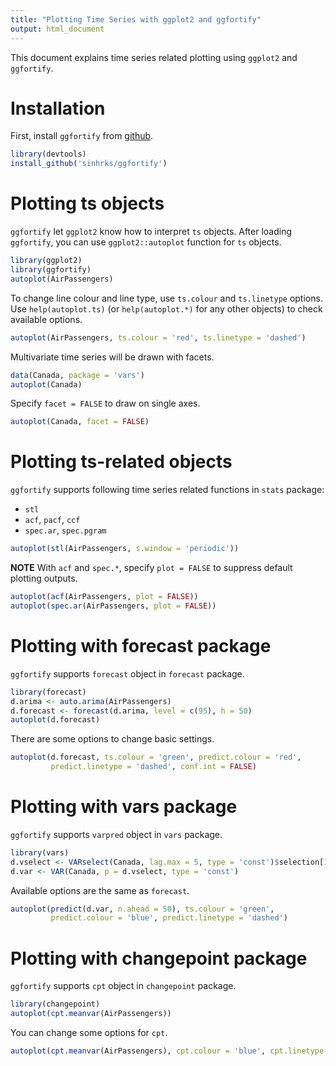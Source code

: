 ```yaml
---
title: "Plotting Time Series with ggplot2 and ggfortify"
output: html_document
---
```


This document explains time series related plotting using `ggplot2` and `ggfortify`. 

# Installation

First, install `ggfortify` from [github](https://github.com/sinhrks/ggfortify).

```r
library(devtools)
install_github('sinhrks/ggfortify')
```


# Plotting ts objects

`ggfortify` let `ggplot2` know how to interpret `ts` objects. After loading `ggfortify`, you can use `ggplot2::autoplot` function for `ts` objects. 

```r
library(ggplot2)
library(ggfortify)
autoplot(AirPassengers)
```

To change line colour and line type, use `ts.colour` and `ts.linetype` options. Use `help(autoplot.ts)` (or `help(autoplot.*)` for any other objects) to check available options.

```r
autoplot(AirPassengers, ts.colour = 'red', ts.linetype = 'dashed')
```

Multivariate time series will be drawn with facets. 

```r
data(Canada, package = 'vars')
autoplot(Canada)
```

Specify `facet = FALSE` to draw on single axes.

```r
autoplot(Canada, facet = FALSE)
```

# Plotting ts-related objects

`ggfortify` supports following time series related functions in `stats` package:

* `stl`
* `acf`, `pacf`, `ccf`
* `spec.ar`, `spec.pgram`

```r
autoplot(stl(AirPassengers, s.window = 'periodic'))
```

**NOTE** With `acf` and `spec.*`, specify `plot = FALSE` to suppress default plotting outputs.

```r
autoplot(acf(AirPassengers, plot = FALSE))
autoplot(spec.ar(AirPassengers, plot = FALSE))
```

# Plotting with forecast package

`ggfortify` supports `forecast` object in `forecast` package. 

```r
library(forecast)
d.arima <- auto.arima(AirPassengers)
d.forecast <- forecast(d.arima, level = c(95), h = 50)
autoplot(d.forecast)
```

There are some options to change basic settings.

```r
autoplot(d.forecast, ts.colour = 'green', predict.colour = 'red',
         predict.linetype = 'dashed', conf.int = FALSE)
```

# Plotting with vars package

`ggfortify` supports `varpred` object in `vars` package. 

```r
library(vars)
d.vselect <- VARselect(Canada, lag.max = 5, type = 'const')$selection[1]
d.var <- VAR(Canada, p = d.vselect, type = 'const')
```

Available options are the same as `forecast`.

```r
autoplot(predict(d.var, n.ahead = 50), ts.colour = 'green',
         predict.colour = 'blue', predict.linetype = 'dashed')
```

# Plotting with changepoint package

`ggfortify` supports `cpt` object in `changepoint` package. 

```r
library(changepoint)
autoplot(cpt.meanvar(AirPassengers))
```

You can change some options for `cpt`.

```r
autoplot(cpt.meanvar(AirPassengers), cpt.colour = 'blue', cpt.linetype = 'solid')
```